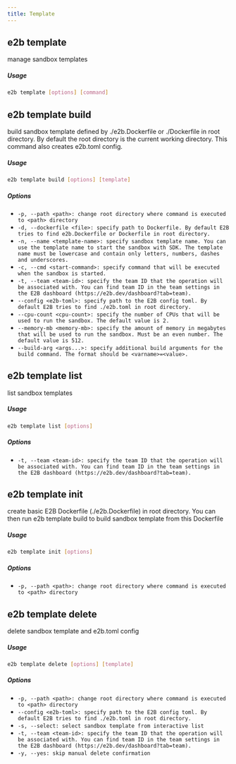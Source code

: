 ```yaml
---
title: Template
---
```


## e2b template


manage sandbox templates

##### Usage

```bash
e2b template [options] [command]
```
## e2b template build


build sandbox template defined by ./e2b.Dockerfile or ./Dockerfile in root directory. By default the root directory is the current working directory. This command also creates e2b.toml config.

##### Usage

```bash
e2b template build [options] [template]
```

##### Options


 - `-p, --path <path>: change root directory where command is executed to <path> directory `
 - `-d, --dockerfile <file>: specify path to Dockerfile. By default E2B tries to find e2b.Dockerfile or Dockerfile in root directory. `
 - `-n, --name <template-name>: specify sandbox template name. You can use the template name to start the sandbox with SDK. The template name must be lowercase and contain only letters, numbers, dashes and underscores. `
 - `-c, --cmd <start-command>: specify command that will be executed when the sandbox is started. `
 - `-t, --team <team-id>: specify the team ID that the operation will be associated with. You can find team ID in the team settings in the E2B dashboard (https://e2b.dev/dashboard?tab=team). `
 - `--config <e2b-toml>: specify path to the E2B config toml. By default E2B tries to find ./e2b.toml in root directory. `
 - `--cpu-count <cpu-count>: specify the number of CPUs that will be used to run the sandbox. The default value is 2. `
 - `--memory-mb <memory-mb>: specify the amount of memory in megabytes that will be used to run the sandbox. Must be an even number. The default value is 512. `
 - `--build-arg <args...>: specify additional build arguments for the build command. The format should be <varname>=<value>. `


## e2b template list


list sandbox templates

##### Usage

```bash
e2b template list [options]
```

##### Options


 - `-t, --team <team-id>: specify the team ID that the operation will be associated with. You can find team ID in the team settings in the E2B dashboard (https://e2b.dev/dashboard?tab=team). `


## e2b template init


create basic E2B Dockerfile (./e2b.Dockerfile) in root directory. You can then run e2b template build to build sandbox template from this Dockerfile

##### Usage

```bash
e2b template init [options]
```

##### Options


 - `-p, --path <path>: change root directory where command is executed to <path> directory `


## e2b template delete


delete sandbox template and e2b.toml config

##### Usage

```bash
e2b template delete [options] [template]
```

##### Options


 - `-p, --path <path>: change root directory where command is executed to <path> directory `
 - `--config <e2b-toml>: specify path to the E2B config toml. By default E2B tries to find ./e2b.toml in root directory. `
 - `-s, --select: select sandbox template from interactive list `
 - `-t, --team <team-id>: specify the team ID that the operation will be associated with. You can find team ID in the team settings in the E2B dashboard (https://e2b.dev/dashboard?tab=team). `
 - `-y, --yes: skip manual delete confirmation `


